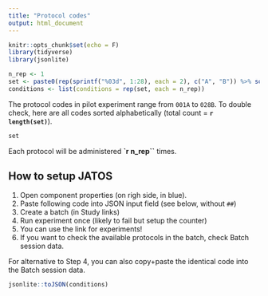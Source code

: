 ```yaml
---
title: "Protocol codes"
output: html_document
---
```


```r
knitr::opts_chunk$set(echo = F)
library(tidyverse)
library(jsonlite)

n_rep <- 1
set <- paste0(rep(sprintf("%03d", 1:28), each = 2), c("A", "B")) %>% sort()
conditions <- list(conditions = rep(set, each = n_rep))
```

The protocol codes in pilot experiment range from `001A` to `028B`. To double check, here are all codes sorted alphabetically 
(total count = **`r length(set)`**).

```r
set
```

Each protocol will be administered **`r n_rep``** times.

## How to setup JATOS

1) Open component properties (on righ side, in blue).
2) Paste following code into JSON input field (see below, without `##`)
3) Create a batch (in Study links)
4) Run experiment once (likely to fail but setup the counter)
5) You can use the link for experiments!
6) If you want to check the available protocols in the batch, check Batch session data.

For alternative to Step 4, you can also copy+paste the identical code into the Batch session data.

```r
jsonlite::toJSON(conditions)
```


